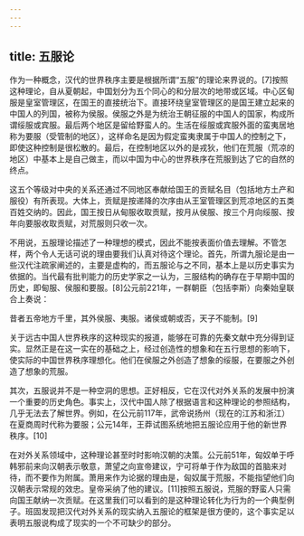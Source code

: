 ```yaml
---
---
---
```

title: 五服论
---



作为一种概念，汉代的世界秩序主要是根据所谓“五服”的理论来界说的。[7]按照这种理论，自从夏朝起，中国划分为五个同心的和分层次的地带或区域。中心区甸服是皇室管理区，在国王的直接统治下。直接环绕皇室管理区的是国王建立起来的中国人的列国，被称为侯服。侯服之外是为统治王朝征服的中国人的国家，构成所谓绥服或宾服。最后两个地区是留给野蛮人的。生活在绥服或宾服外面的蛮夷居地称为要服（受管制的地区），这样命名是因为假定蛮夷隶属于中国人的控制之下，即使这种控制是很松散的。最后，在控制地区以外的是戎狄，他们在荒服（荒凉的地区）中基本上是自己做主，而以中国为中心的世界秩序在荒服到达了它的自然的终点。

这五个等级对中央的关系还通过不同地区奉献给国王的贡赋名目（包括地方土产和服役）有所表现。大体上，贡赋是按递降的次序由从王室管理区到荒凉地区的五类百姓交纳的。因此，国王按日从甸服收取贡赋，按月从侯服、按三个月向绥服、按年向要服收取贡赋，对荒服则只收一次。

不用说，五服理论描述了一种理想的模式，因此不能按表面价值去理解。不管怎样，两个令人无话可说的理由要我们认真对待这个理论。首先，所谓九服论是由一些汉代注疏家阐述的，主要是虚构的，而五服论与之不同，基本上是以历史事实为依据的。当代最有批判能力的历史学家之一认为，三服结构的确存在于早期中国的历史，即甸服、侯服和要服。[8]公元前221年，一群朝臣（包括李斯）向秦始皇联合上奏说：

昔者五帝地方千里，其外侯服、夷服。诸侯或朝或否，天子不能制。[9]



关于远古中国人世界秩序的这种现实的报道，能够在可靠的先秦文献中充分得到证实。显然正是在这一实在的基础之上，经过创造性的想象和在五行思想的影响下，使实际的中国世界秩序理想化。他们在侯服之外创造了想象的绥服，在要服之外创造了想象的荒服。

其次，五服说并不是一种空洞的思想。正好相反，它在汉代对外关系的发展中扮演一个重要的历史角色。事实上，汉代中国人除了根据语言和这种理论的参照结构，几乎无法去了解世界。例如，在公元前117年，武帝说扬州（现在的江苏和浙江）在夏商周时代称为要服；公元14年，王莽试图系统地把五服论应用于他的新世界秩序。[10]

在对外关系领域中，这种理论甚至时时影响汉朝的决策。公元前51年，匈奴单于呼韩邪前来向汉朝表示敬意，萧望之向宣帝建议，宁可将单于作为敌国的首脑来对待，而不要作为附属。萧用来作为论据的理由是，匈奴属于荒服，不能指望他们向汉朝表示常规的效忠。皇帝采纳了他的建议。[11]按照五服说，荒服的野蛮人只需向国王献纳一次贡赋。在这里我们可以看到的是这种理论转化为行为的一个典型例子。班固发现把汉代对外关系的现实纳入五服论的框架是很方便的，这个事实足以表明五服说构成了现实的一个不可缺少的部分。